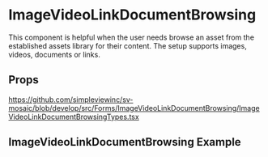 
<Meta title='Forms/ImageVideoLinkDocumentBrowsing/Readme' />

# ImageVideoLinkDocumentBrowsing

This component is helpful when the user needs browse an asset from the established assets library for their content.
The setup supports images, videos, documents or links.

## Props

https://github.com/simpleviewinc/sv-mosaic/blob/develop/src/Forms/ImageVideoLinkDocumentBrowsing/ImageVideoLinkDocumentBrowsingTypes.tsx

## ImageVideoLinkDocumentBrowsing Example

<Preview withSource='none'>
  <stories.Playground />
</Preview>
